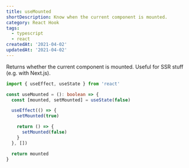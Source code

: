 ```yaml
---
title: useMounted
shortDescription: Know when the current component is mounted.
category: React Hook
tags:
  - typescript
  - react
createdAt: '2021-04-02'
updatedAt: '2021-04-02'
---
```


Returns whether the current component is mounted. Useful for SSR stuff (e.g. with Next.js).

```typescript
import { useEffect, useState } from 'react'

const useMounted = (): boolean => {
  const [mounted, setMounted] = useState(false)

  useEffect(() => {
    setMounted(true)

    return () => {
      setMounted(false)
    }
  }, [])

  return mounted
}
```
